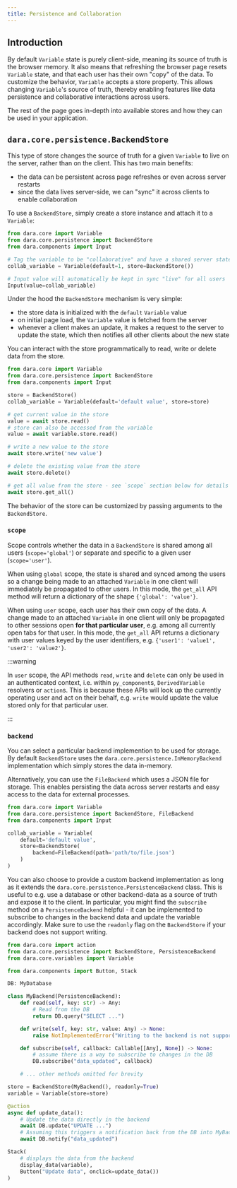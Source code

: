 ```yaml
---
title: Persistence and Collaboration
---
```


## Introduction

By default `Variable` state is purely client-side, meaning its source of truth is the browser memory.
It also means that refreshing the browser page resets `Variable` state, and that each user has their own "copy"
of the data. To customize the behavior, `Variable` accepts a store property. This allows changing `Variable`'s source of truth,
thereby enabling features like data persistence and collaborative interactions across users.

The rest of the page goes in-depth into available stores and how they can be used in your application.


## `dara.core.persistence.BackendStore`

This type of store changes the source of truth for a given `Variable` to live on the server, rather than on the client.
This has two main benefits:
- the data can be persistent across page refreshes or even across server restarts
- since the data lives server-side, we can "sync" it across clients to enable collaboration

To use a `BackendStore`, simply create a store instance and attach it to a `Variable`:

```python
from dara.core import Variable
from dara.core.persistence import BackendStore
from dara.components import Input

# Tag the variable to be "collaborative" and have a shared server state
collab_variable = Variable(default=1, store=BackendStore())

# Input value will automatically be kept in sync "live" for all users
Input(value=collab_variable)
```

Under the hood the `BackendStore` mechanism is very simple:
- the store data is initialized with the `default` `Variable` value
- on initial page load, the `Variable` value is fetched from the server
- whenever a client makes an update, it makes a request to the server to update the state,
  which then notifies all other clients about the new state

You can interact with the store programmatically to read, write or delete data from the store.

```python
from dara.core import Variable
from dara.core.persistence import BackendStore
from dara.components import Input

store = BackendStore()
collab_variable = Variable(default='default value', store=store)

# get current value in the store
value = await store.read()
# store can also be accessed from the variable
value = await variable.store.read()

# write a new value to the store
await store.write('new value')

# delete the existing value from the store
await store.delete()

# get all value from the store - see `scope` section below for details
await store.get_all()
```

The behavior of the store can be customized by passing arguments to the `BackendStore`.

### `scope`

Scope controls whether the data in a `BackendStore` is shared among all users (`scope='global'`) or separate and specific to a
given user (`scope='user'`).

When using `global` scope, the state is shared and synced among the users so a change being made to an attached `Variable`
in one client will immediately be propagated to other users. In this mode, the `get_all` API method will return a dictionary
of the shape `{'global': 'value'}`.

When using `user` scope, each user has their own copy of the data. A change made to an attached `Variable` in one client will
only be propagated to other sessions open **for that particular user**, e.g. among all currently open tabs for that user.
In this mode, the `get_all` API returns a dictionary with user values keyed by the user identifiers, e.g. `{'user1': 'value1', 'user2': 'value2'}`.

:::warning

In `user` scope, the API methods `read`, `write` and `delete` can only be used in an authenticated context, i.e. within
`py_component`s, `DerivedVariable` resolvers or `action`s. This is because these APIs will look up the currently operating
user and act on their behalf, e.g. `write` would update the value stored only for that particular user.

:::

### `backend`

You can select a particular backend implemention to be used for storage. By default `BackendStore` uses the
`dara.core.persistence.InMemoryBackend` implementation which simply stores the data in-memory.

Alternatively, you can use the `FileBackend` which uses a JSON file for storage. This enables persisting
the data across server restarts and easy access to the data for external processes.

```python
from dara.core import Variable
from dara.core.persistence import BackendStore, FileBackend
from dara.components import Input

collab_variable = Variable(
    default='default value',
    store=BackendStore(
        backend=FileBackend(path='path/to/file.json')
    )
)
```

You can also choose to provide a custom backend implementation as long as it extends the `dara.core.persistence.PersistenceBackend` class. This is useful to e.g. use a database or other backend-data as a source of truth and expose it to the client. In particular, you might find the `subscribe` method on a `PersistenceBackend` helpful - it can be implemented to subscribe to changes in the backend data and update the variable accordingly. Make sure to use the `readonly` flag on the `BackendStore` if your backend does not support writing.

```python
from dara.core import action
from dara.core.persistence import BackendStore, PersistenceBackend
from dara.core.variables import Variable

from dara.components import Button, Stack

DB: MyDatabase

class MyBackend(PersistenceBackend):
    def read(self, key: str) -> Any:
        # Read from the DB
        return DB.query("SELECT ...")

    def write(self, key: str, value: Any) -> None:
        raise NotImplementedError("Writing to the backend is not supported")

    def subscribe(self, callback: Callable[[Any], None]) -> None:
        # assume there is a way to subscribe to changes in the DB
        DB.subscribe("data_updated", callback)

    # ... other methods omitted for brevity

store = BackendStore(MyBackend(), readonly=True)
variable = Variable(store=store)

@action
async def update_data():
    # Update the data directly in the backend
    await DB.update("UPDATE ...")
    # Assuming this triggers a notification back from the DB into MyBackend, this will send a notification to the open clients
    await DB.notify("data_updated")

Stack(
    # displays the data from the backend
    display_data(variable),
    Button("Update data", onclick=update_data())
)
```



